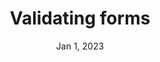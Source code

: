 ---
layout: ../../layouts/PostLayout.astro
draft: false
title: Validating forms
description: Example
date: Jan 1, 2023
---